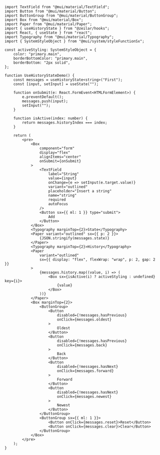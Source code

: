 
<UseHistoryStateDemo />

```tsx
import TextField from "@mui/material/TextField";
import Button from "@mui/material/Button";
import ButtonGroup from "@mui/material/ButtonGroup";
import Box from "@mui/material/Box";
import Paper from "@mui/material/Paper";
import { useHistoryState } from "@zeilar/hooks";
import React, { useState } from "react";
import Typography from "@mui/material/Typography";
import { SystemStyleObject } from "@mui/system/styleFunctionSx";

const activeStyling: SystemStyleObject = {
	color: "primary.main",
	borderBottomColor: "primary.main",
	borderBottom: "2px solid",
};

function UseHistoryStateDemo() {
	const messages = useHistoryState<string>("First");
	const [input, setInput] = useState("");

	function onSubmit(e: React.FormEvent<HTMLFormElement>) {
		e.preventDefault();
		messages.push(input);
		setInput("");
	}

	function isActive(index: number) {
		return messages.historyIndex === index;
	}

	return (
		<pre>
			<Box
				component="form"
				display="flex"
				alignItems="center"
				onSubmit={onSubmit}
			>
				<TextField
					label="String"
					value={input}
					onChange={e => setInput(e.target.value)}
					variant="outlined"
					placeholder="Insert a string"
					name="string"
					required
					autoFocus
				/>
				<Button sx={{ ml: 1 }} type="submit">
					Add
				</Button>
			</Box>
			<Typography marginTop={2}>State</Typography>
			<Paper variant="outlined" sx={{ p: 2 }}>
				{JSON.stringify(messages.state)}
			</Paper>
			<Typography marginTop={2}>History</Typography>
			<Paper
				variant="outlined"
				sx={{ display: "flex", flexWrap: "wrap", p: 2, gap: 2 }}
			>
				{messages.history.map((value, i) => (
					<Box sx={isActive(i) ? activeStyling : undefined} key={i}>
						{value}
					</Box>
				))}
			</Paper>
			<Box marginTop={2}>
				<ButtonGroup>
					<Button
						disabled={!messages.hasPrevious}
						onClick={messages.oldest}
					>
						Oldest
					</Button>
					<Button
						disabled={!messages.hasPrevious}
						onClick={messages.back}
					>
						Back
					</Button>
					<Button
						disabled={!messages.hasNext}
						onClick={messages.forward}
					>
						Forward
					</Button>
					<Button
						disabled={!messages.hasNext}
						onClick={messages.newest}
					>
						Newest
					</Button>
				</ButtonGroup>
				<ButtonGroup sx={{ ml: 1 }}>
					<Button onClick={messages.reset}>Reset</Button>
					<Button onClick={messages.clear}>Clear</Button>
				</ButtonGroup>
			</Box>
		</pre>
	);
}
```
